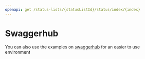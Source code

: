 ```yaml
---
openapi: get /status-lists/{statusListId}/status/index/{index}
---
```


# Swaggerhub
You can also use the examples on [swaggerhub](https://app.swaggerhub.com/apis/SphereonInt/Status-List/0.1.0#/StatusHosting/get-status-list-entry-by-index) for an easier to use environment